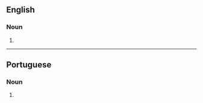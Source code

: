 ==English==

===Noun===
{{head|en|noun plural form}}

# {{plural of|macaca|lang=en}}

----

==Portuguese==

===Noun===
{{head|pt|noun plural form}}

# {{plural of|macaca|lang=pt}}